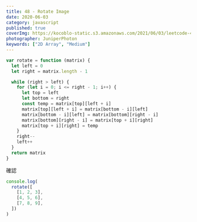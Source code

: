 ```yaml
---
title: 48 - Rotate Image
date: 2020-06-03
category: javascript
published: true
coverImg: https://kocoblo-static.s3.amazonaws.com/2021/06/03/leetcode-48/cover-img.jpg
photographer: JuniperPhoton
keywords: ["2D Array", "Medium"]
---
```


```js
var rotate = function (matrix) {
  let left = 0
  let right = matrix.length - 1

  while (right > left) {
    for (let i = 0; i <= right - 1; i++) {
      let top = left
      let bottom = right
      const temp = matrix[top][left + i]
      matrix[top][left + i] = matrix[bottom - i][left]
      matrix[bottom - i][left] = matrix[bottom][right - i]
      matrix[bottom][right - i] = matrix[top + i][right]
      matrix[top + i][right] = temp
    }
    right--
    left++
  }
  return matrix
}
```

確認

```js
console.log(
  rotate([
    [1, 2, 3],
    [4, 5, 6],
    [7, 8, 9],
  ])
)
```
